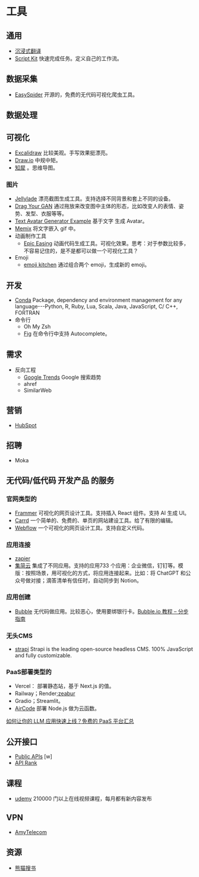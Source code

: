 # 工具
## 通用
* [沉浸式翻译](https://chrome.google.com/webstore/detail/immersive-translate/bpoadfkcbjbfhfodiogcnhhhpibjhbnh/related?hl=zh-CN)
* [Script Kit](https://www.scriptkit.com/) 快速完成任务。定义自己的工作流。

## 数据采集
* [EasySpider](https://www.easyspider.cn/) 开源的，免费的无代码可视化爬虫工具。

## 数据处理
## 可视化
* [Excalidraw](https://excalidraw.com/) 比较美观。手写效果挺漂亮。
* [Draw.io](https://app.diagrams.net/) 中规中矩。
* [知犀](https://www.zhixi.com/) 。思维导图。


### 图片
* [Jellylade](https://app.jellylade.com/) 漂亮截图生成工具。支持选择不同背景和套上不同的设备。
* [Drag Your GAN](https://github.com/XingangPan/DragGAN)  通过拖放来改变图中主体的形态，比如改变人的表情、姿势、发型、衣服等等。
* [Text Avatar Generator Example](https://www.cssscript.com/demo/text-avatar-svg/) 基于文字 生成 Avatar。
* [Memix](https://www.memix.com/) 将文字嵌入 gif 中。
* 动画制作工具
  * [Epic Easing](https://epiceasing.com/) 动画代码生成工具。可视化效果。思考：对于参数比较多，不容易记住的，是不是都可以做一个可视化工具？
* Emoji
  * [emoji kitchen](https://emoji.supply/kitchen) 通过组合两个 emoji，生成新的 emoji。
## 开发
* [Conda](https://docs.conda.io/projects/conda/en/stable/index.html) Package, dependency and environment management for any language---Python, R, Ruby, Lua, Scala, Java, JavaScript, C/ C++, FORTRAN
* 命令行
  * Oh My Zsh
  * [Fig](https://github.com/withfig/autocomplete) 在命令行中支持 Autocomplete。

## 需求
* 反向工程
  * [Google Trends](https://trends.google.com/trends/) Google 搜索趋势
  * ahref
  * SimilarWeb

## 营销
* [HubSpot](https://www.hubspot.com/)

## 招聘
* Moka

## 无代码/低代码 开发产品 的服务
### 官网类型的
* [Frammer](https://www.framer.com/) 可视化的网页设计工具。支持插入 React 组件。支持 AI 生成 UI。
* [Carrd](https://carrd.co/) 一个简单的、免费的、单页的网站建设工具。给了有限的编辑。
* [Webflow](https://webflow.com/) 一个可视化的网页设计工具。支持自定义代码。

### 应用连接
* [zapier](https://zapier.com/) 
* [集简云](https://www.jijyun.cn/) 集成了不同应用。支持的应用733 个应用：企业微信，钉钉等。模版：按照场景，用可视化的方式，将应用连接起来。比如：将 ChatGPT 和公众号做对接；滴答清单有信任时，自动同步到 Notion。

### 应用创建
* [Bubble](https://bubble.io/) 无代码做应用。比较恶心，使用要绑银行卡。[Bubble.io 教程 – 分步指南](https://hashdork.com/zh-CN/%E6%B0%94%E6%B3%A1-io-%E6%95%99%E7%A8%8B/)

### 无头CMS
* [strapi](https://strapi.io/) Strapi is the leading open-source headless CMS. 100% JavaScript and fully customizable.

### PaaS部署类型的
* Vercel： 部署静态站，基于 Next.js 的值。
* Railway；Render;[zeabur](https://zeabur.com/zh-CN)
* Gradio；Streamlit。
* [AirCode](https://aircode.io/) 部署 Node.js 做为云函数。

[如何让你的 LLM 应用快速上线？免费的 PaaS 平台汇总](https://mp.weixin.qq.com/s/kloTLjf7nNuRmFVItoplOA)

## 公开接口
* [Public APIs](https://github.com/public-apis/public-apis) [w]
* [API Rank](https://apirank.dev/CAT-API/)

## 课程
* [udemy](https://www.udemy.com/) 210000 门以上在线视频课程，每月都有新内容发布

## VPN
* [AmyTelecom](https://www.amysecure.com/)

## 资源
* [熊猫搜书](https://xmsoushu.com/)